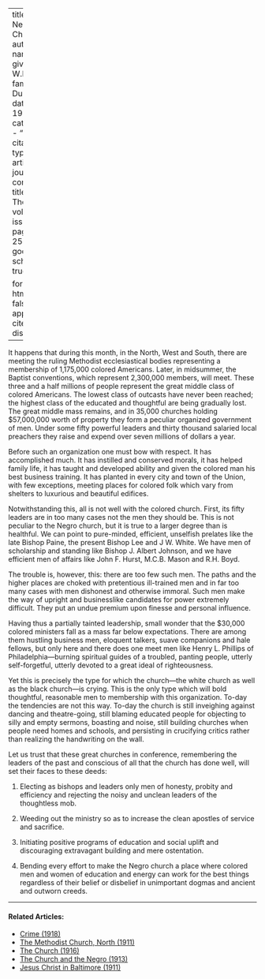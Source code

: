 
---
title: 'The Negro Church'
author:
  - name:
      given: W.E.B.
      family: Du Bois
date: May 1912
categories: 
  - ""
citation: 
  type: article-journal
  container-title: The Crisis
  volume: 4
  issue: 1
  page: 24-25
google-scholar: true

format:
  html:
    toc: false
    appendix-cite-as: display
---



It happens that during this month, in the North, West and South, there
are meeting the ruling Methodist ecclesiastical bodies representing a
membership of 1,175,000 colored Americans. Later, in midsummer, the
Baptist conventions, which represent 2,300,000 members, will meet. These
three and a half millions of people represent the great middle class of
colored Americans. The lowest class of outcasts have never been reached;
the highest class of the educated and thoughtful are being gradually
lost. The great middle mass remains, and in 35,000 churches holding
\$57,000,000 worth of property they form a peculiar organized government
of men. Under some fifty powerful leaders and thirty thousand salaried
local preachers they raise and expend over seven millions of dollars a
year.

Before such an organization one must bow with respect. It has
accomplished much. It has instilled and conserved morals, it has helped
family life, it has taught and developed ability and given the colored
man his best business training. It has planted in every city and town of
the Union, with few exceptions, meeting places for colored folk which
vary from shelters to luxurious and beautiful edifices.

Notwithstanding this, all is not well with the colored church. First,
its fifty leaders are in too many cases not the men they should be. This
is not peculiar
to the Negro church, but it is true to a larger degree than is
healthful. We can point to pure-minded, efficient, unselfish prelates
like the late Bishop Paine, the present Bishop Lee and J W. White. We
have men of scholarship and standing like Bishop J. Albert Johnson, and
we have efficient men of affairs like John F. Hurst, M.C.B. Mason and
R.H. Boyd.

The trouble is, however, this: there are too few such men. The paths and
the higher places are choked with pretentious ill-trained men and in far
too many cases with men dishonest and otherwise immoral. Such men make
the way of upright and businesslike candidates for power extremely
difficult. They put an undue premium upon finesse and personal
influence.

Having thus a partially tainted leadership, small wonder that the
\$30,000 colored ministers fall as a mass far below expectations. There
are among them hustling business men, eloquent talkers, suave companions
and hale fellows, but only here and there does one meet men like Henry
L. Phillips of Philadelphia---burning spiritual guides of a troubled,
panting people, utterly self-forgetful, utterly devoted to a great ideal
of righteousness.

Yet this is precisely the type for which the church---the white church
as well as the black church---is crying. This is the only type which
will bold thoughtful, reasonable men to membership with this
organization. To-day the tendencies are not this way. To-day the church
is still inveighing against dancing and theatre-going, still blaming
educated people for objecting to silly and empty sermons, boasting and
noise, still building churches when people need homes and schools, and
persisting in crucifying critics rather than realizing the handwriting
on the wall.

Let us trust that these great churches in conference, remembering the
leaders of the past and conscious of all that the church has done well,
will set their faces to these deeds:

1.  Electing as bishops and leaders only men of honesty, probity and
efficiency and rejecting the noisy and unclean leaders of the
thoughtless mob.

2.  Weeding out the ministry so as to increase the clean apostles of
service and sacrifice.

3.  Initiating positive programs of education and social uplift and
discouraging extravagant building and mere ostentation.

4.  Bending every effort to make the Negro church a place where colored
men and women of education and energy can work for the best things
regardless of their belief or disbelief in unimportant dogmas and
ancient and outworn creeds.

<!-- Similar articles start here -->
<div  class="clear-wrap"></div>
<hr>
#### Related Articles:

* [Crime (1918)](/Volumes/15/05/crime.html)
* [The Methodist Church, North (1911)](/Volumes/01/05/methodist_church_north.html)
* [The Church (1916)](/Volumes/11/06/church.html)
* [The Church and the Negro (1913)](/Volumes/06/06/church_negro.html)
* [Jesus Christ in Baltimore (1911)](/Volumes/01/03/baltimore.html)

<!-- Similar articles end here -->